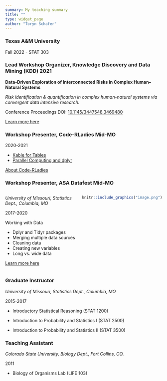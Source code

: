 ```yaml
---
summary: My teaching summary
title: ""
type: widget_page
author: "Toryn Schafer"
---
```


### Texas A&M University

Fall 2022 - STAT 303

### Lead Workshop Organizer, Knowledge Discovery and Data Mining (KDD) 2021

**Data-Driven Exploration of Interconnected Risks in Complex Human–Natural Systems**

*Risk identification & quantification in complex human-natural systems via convergent data intensive research.*

Conference Proceedings DOI: [10.1145/3447548.3469480](https://doi.org/10.1145/3447548.3469480)

[Learn more here](https://sites.google.com/view/prism-prj/kdd-2021-workshop)

### Workshop Presenter, Code-RLadies Mid-MO

2020-2021

- [Kable for Tables](https://www.meetup.com/rladies-mid-mo/events/274537983/)
- [Parallel Computing and dplyr](https://www.meetup.com/rladies-mid-mo/events/269931968/)

[About Code-RLadies](https://code-rladies.github.io)



### Workshop Presenter, ASA Datafest Mid-MO

:::: {style="display: flex;"}

::: {}

*University of Missouri, Statistics Dept., Columbia, MO*  

2017-2020

Working with Data

- Dplyr and Tidyr packages
- Merging multiple data sources
- Cleaning data
- Creating new variables
- Long vs. wide data

[Learn more here](https://datafest.stat.missouri.edu/about.html)

:::

::: {}

```r
knitr::include_graphics("image.png")
```

:::

::::

### Graduate Instructor

*University of Missouri, Statistics Dept., Columbia, MO* 

2015-2017

-   Introductory Statistical Reasoning (STAT 1200)

-   Introduction to Probability and Statistics I (STAT 2500)

-   Introduction to Probability and Statistics II (STAT 3500)

### Teaching Assistant

*Colorado State University, Biology Dept., Fort Collins, CO.*

2011

-   Biology of Organisms Lab (LIFE 103)
